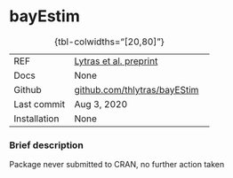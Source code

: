 # bayEstim {.unnumbered}

| | 
|:---|:--------|
| REF| [Lytras et al. preprint](https://www.medrxiv.org/content/10.1101/2020.09.19.20198028v1)|
| Docs| None|
| Github| [github.com/thlytras/bayEStim](https://github.com/thlytras/bayEStim) |
| Last commit| Aug 3, 2020|
| Installation | None|
: {tbl-colwidths="[20,80]"}

### Brief description

Package never submitted to CRAN, no further action taken


